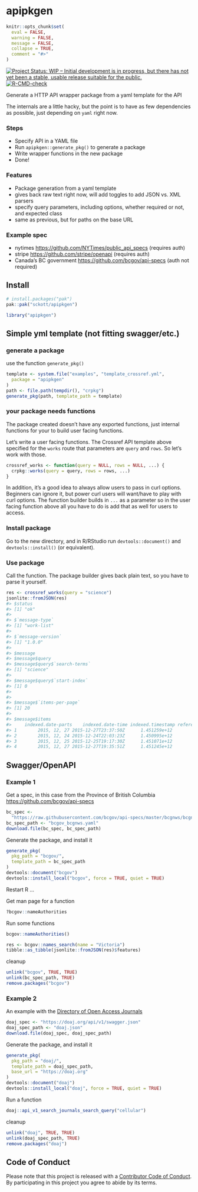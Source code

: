 apipkgen
========

```r
knitr::opts_chunk$set(
  eval = FALSE,
  warning = FALSE,
  message = FALSE,
  collapse = TRUE,
  comment = "#>"
)
```

[![Project Status: WIP – Initial development is in progress, but there has not yet been a stable, usable release suitable for the public.](https://www.repostatus.org/badges/latest/wip.svg)](https://www.repostatus.org/#wip)
[![R-CMD-check](https://github.com/sckott/apipkgen/actions/workflows/check.yml/badge.svg)](https://github.com/sckott/apipkgen/actions/workflows/check.yml)

Generate a HTTP API wrapper package from a yaml template for the API

The internals are a little hacky, but the point is to have as few dependencies as possible, just depending on `yaml` right now.

### Steps

* Specify API in a YAML file
* Run `apipkgen::generate_pkg()` to generate a package
* Write wrapper functions in the new package
* Done!

### Features

* Package generation from a yaml template
* gives back raw text right now, will add toggles to add JSON vs. XML parsers
* specify query parameters, including options, whether required or not, and expected class
* same as previous, but for paths on the base URL

### Example spec

* nytimes <https://github.com/NYTimes/public_api_specs> (requires auth)
* stripe <https://github.com/stripe/openapi> (requires auth)
* Canada's BC government <https://github.com/bcgov/api-specs> (auth not required)

## Install

```r
# install.packages("pak")
pak::pak("sckott/apipkgen")
```

```r
library("apipkgen")
```

## Simple yml template (not fitting swagger/etc.)

### generate a package

use the function `generate_pkg()`

```r
template <- system.file("examples", "template_crossref.yml",
  package = "apipkgen"
)
path <- file.path(tempdir(), "crpkg")
generate_pkg(path, template_path = template)
```

### your package needs functions

The package created doesn't have any exported functions, just internal functions for your to build user facing functions.

Let's write a user facing functions. The Crossref API template above specified for the `works` route that parameters are `query` and `rows`. So let's work with those.

```r
crossref_works <- function(query = NULL, rows = NULL, ...) {
  crpkg::works(query = query, rows = rows, ...)
}
```

In addition, it's a good idea to always allow users to pass in curl options. Beginners can ignore it, but power curl users will want/have to play with curl options. The function builder builds in `...` as a parameter so in the user facing function above all you have to do is add that as well for users to access.

### Install package

Go to the new directory, and in R/RStudio run `devtools::document()` and `devtools::install()` (or equivalent).

### Use package

Call the function. The package builder gives back plain text, so you have to parse it yourself.

```r
res <- crossref_works(query = "science")
jsonlite::fromJSON(res)
#> $status
#> [1] "ok"
#>
#> $`message-type`
#> [1] "work-list"
#>
#> $`message-version`
#> [1] "1.0.0"
#>
#> $message
#> $message$query
#> $message$query$`search-terms`
#> [1] "science"
#>
#> $message$query$`start-index`
#> [1] 0
#>
#>
#> $message$`items-per-page`
#> [1] 20
#>
#> $message$items
#>     indexed.date-parts    indexed.date-time indexed.timestamp reference-count
#> 1        2015, 12, 27 2015-12-27T23:37:50Z      1.451259e+12               0
#> 2        2015, 12, 24 2015-12-24T22:03:23Z      1.450995e+12               0
#> 3        2015, 12, 25 2015-12-25T19:17:30Z      1.451071e+12               0
#> 4        2015, 12, 27 2015-12-27T19:35:51Z      1.451245e+12               0
```

## Swagger/OpenAPI


### Example 1

Get a spec, in this case from the Province of British Columbia <https://github.com/bcgov/api-specs>

```r
bc_spec <-
  "https://raw.githubusercontent.com/bcgov/api-specs/master/bcgnws/bcgnws.json"
bc_spec_path <- "bcgov_bcgnws.yaml"
download.file(bc_spec, bc_spec_path)
```

Generate the package, and install it

```r
generate_pkg(
  pkg_path = "bcgov/",
  template_path = bc_spec_path
)
devtools::document("bcgov")
devtools::install_local("bcgov", force = TRUE, quiet = TRUE)
```

Restart R ...

Get man page for a function

```r
?bcgov::nameAuthorities
```

Run some functions

```r
bcgov::nameAuthorities()
```

```r
res <- bcgov::names_search(name = "Victoria")
tibble::as_tibble(jsonlite::fromJSON(res)$features)
```

cleanup

```r
unlink("bcgov", TRUE, TRUE)
unlink(bc_spec_path, TRUE)
remove.packages("bcgov")
```

### Example 2

An example with the [Directory of Open Access Journals](https://doaj.org/)

```r
doaj_spec <- "https://doaj.org/api/v1/swagger.json"
doaj_spec_path <- "doaj.json"
download.file(doaj_spec, doaj_spec_path)
```

Generate the package, and install it

```r
generate_pkg(
  pkg_path = "doaj/",
  template_path = doaj_spec_path,
  base_url = "https://doaj.org"
)
devtools::document("doaj")
devtools::install_local("doaj", force = TRUE, quiet = TRUE)
```

Run a function

```r
doaj::api_v1_search_journals_search_query("cellular")
```

cleanup

```r
unlink("doaj", TRUE, TRUE)
unlink(doaj_spec_path, TRUE)
remove.packages("doaj")
```


## Code of Conduct

Please note that this project is released with a [Contributor Code of Conduct](CODE_OF_CONDUCT.md).
By participating in this project you agree to abide by its terms.
